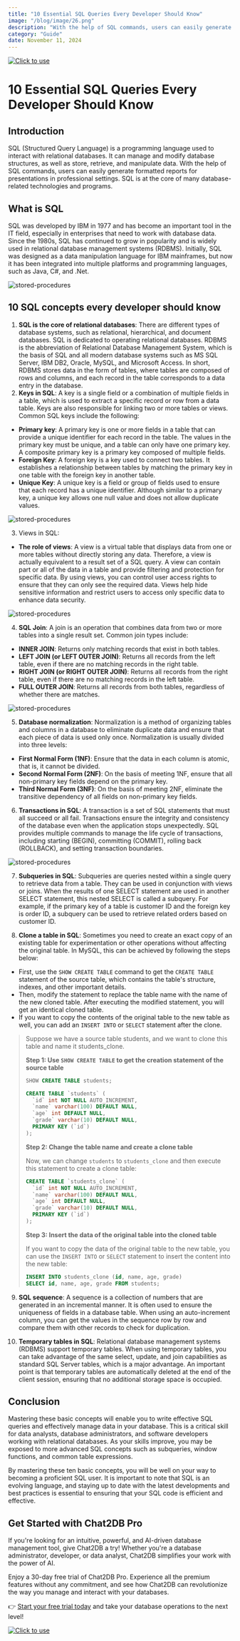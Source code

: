 ```yaml
---
title: "10 Essential SQL Queries Every Developer Should Know"
image: "/blog/image/26.png"
description: "With the help of SQL commands, users can easily generate formatted reports for presentations in professional settings."
category: "Guide"
date: November 11, 2024
---
```

[![Click to use](/image/blog/bg/chat2db1.png)](https://app.chat2db.ai/)
# 10 Essential SQL Queries Every Developer Should Know


<Authors date="November 11, 2024">
  <Author name="Aria Wells" link="https://chat2db.ai" />
</Authors>

## Introduction

SQL (Structured Query Language) is a programming language used to interact with relational databases. It can manage and modify database structures, as well as store, retrieve, and manipulate data. With the help of SQL commands, users can easily generate formatted reports for presentations in professional settings. SQL is at the core of many database-related technologies and programs.

## What is SQL

SQL was developed by IBM in 1977 and has become an important tool in the IT field, especially in enterprises that need to work with database data. Since the 1980s, SQL has continued to grow in popularity and is widely used in relational database management systems (RDBMS). Initially, SQL was designed as a data manipulation language for IBM mainframes, but now it has been integrated into multiple platforms and programming languages, such as Java, C#, and .Net.

![stored-procedures](/image/blog/skills/1.png)

## 10 SQL concepts every developer should know

1. **SQL is the core of relational databases**: There are different types of database systems, such as relational, hierarchical, and document databases. SQL is dedicated to operating relational databases. RDBMS is the abbreviation of Relational Database Management System, which is the basis of SQL and all modern database systems such as MS SQL Server, IBM DB2, Oracle, MySQL, and Microsoft Access. In short, RDBMS stores data in the form of tables, where tables are composed of rows and columns, and each record in the table corresponds to a data entry in the database.
2. **Keys in SQL**: A key is a single field or a combination of multiple fields in a table, which is used to extract a specific record or row from a data table. Keys are also responsible for linking two or more tables or views. Common SQL keys include the following:

- **Primary key**: A primary key is one or more fields in a table that can provide a unique identifier for each record in the table. The values in the primary key must be unique, and a table can only have one primary key. A composite primary key is a primary key composed of multiple fields.
- **Foreign Key**: A foreign key is a key used to connect two tables. It establishes a relationship between tables by matching the primary key in one table with the foreign key in another table.
- **Unique Key**: A unique key is a field or group of fields used to ensure that each record has a unique identifier. Although similar to a primary key, a unique key allows one null value and does not allow duplicate values.

![stored-procedures](/image/blog/skills/2.png)

3. Views in SQL:

- **The role of views**: A view is a virtual table that displays data from one or more tables without directly storing any data. Therefore, a view is actually equivalent to a result set of a SQL query. A view can contain part or all of the data in a table and provide filtering and protection for specific data. By using views, you can control user access rights to ensure that they can only see the required data. Views help hide sensitive information and restrict users to access only specific data to enhance data security.

![stored-procedures](/image/blog/skills/3.png)

4. **SQL Join**: A join is an operation that combines data from two or more tables into a single result set. Common join types include:

- **INNER JOIN**: Returns only matching records that exist in both tables.
- **LEFT JOIN (or LEFT OUTER JOIN)**: Returns all records from the left table, even if there are no matching records in the right table.
- **RIGHT JOIN (or RIGHT OUTER JOIN)**: Returns all records from the right table, even if there are no matching records in the left table.
- **FULL OUTER JOIN**: Returns all records from both tables, regardless of whether there are matches.

![stored-procedures](/image/blog/skills/4.png)

5. **Database normalization**: Normalization is a method of organizing tables and columns in a database to eliminate duplicate data and ensure that each piece of data is used only once. Normalization is usually divided into three levels:

- **First Normal Form (1NF)**: Ensure that the data in each column is atomic, that is, it cannot be divided.
- **Second Normal Form (2NF)**: On the basis of meeting 1NF, ensure that all non-primary key fields depend on the primary key.
- **Third Normal Form (3NF)**: On the basis of meeting 2NF, eliminate the transitive dependency of all fields on non-primary key fields.

6. **Transactions in SQL**: A transaction is a set of SQL statements that must all succeed or all fail. Transactions ensure the integrity and consistency of the database even when the application stops unexpectedly. SQL provides multiple commands to manage the life cycle of transactions, including starting (BEGIN), committing (COMMIT), rolling back (ROLLBACK), and setting transaction boundaries.

![stored-procedures](/image/blog/skills/5.png)

7. **Subqueries in SQL**: Subqueries are queries nested within a single query to retrieve data from a table. They can be used in conjunction with views or joins. When the results of one SELECT statement are used in another SELECT statement, this nested SELECT is called a subquery. For example, if the primary key of a table is customer ID and the foreign key is order ID, a subquery can be used to retrieve related orders based on customer ID.

8. **Clone a table in SQL**: Sometimes you need to create an exact copy of an existing table for experimentation or other operations without affecting the original table. In MySQL, this can be achieved by following the steps below:

- First, use the `SHOW CREATE TABLE` command to get the `CREATE TABLE` statement of the source table, which contains the table's structure, indexes, and other important details.
- Then, modify the statement to replace the table name with the name of the new cloned table. After executing the modified statement, you will get an identical cloned table.
- If you want to copy the contents of the original table to the new table as well, you can add an `INSERT INTO` or `SELECT` statement after the clone.

> Suppose we have a source table students, and we want to clone this table and name it students_clone.
>
> **Step 1: Use `SHOW CREATE TABLE` to get the creation statement of the source table**
>
> ```SQL
> SHOW CREATE TABLE students;
> 
> CREATE TABLE `students` (
>   `id` int NOT NULL AUTO_INCREMENT,
>   `name` varchar(100) DEFAULT NULL,
>   `age` int DEFAULT NULL,
>   `grade` varchar(10) DEFAULT NULL,
>   PRIMARY KEY (`id`)
> );
> ```
>
> **Step 2: Change the table name and create a clone table**
>
> Now, we can change `students` to `students_clone` and then execute this statement to create a clone table:
>
> ```SQL
> CREATE TABLE `students_clone` (
>   `id` int NOT NULL AUTO_INCREMENT,
>   `name` varchar(100) DEFAULT NULL,
>   `age` int DEFAULT NULL,
>   `grade` varchar(10) DEFAULT NULL,
>   PRIMARY KEY (`id`)
> );
> ```
>
> **Step 3: Insert the data of the original table into the cloned table**
>
> If you want to copy the data of the original table to the new table, you can use the `INSERT INTO` or `SELECT` statement to insert the content into the new table:
>
> ```SQL
> INSERT INTO students_clone (id, name, age, grade)
> SELECT id, name, age, grade FROM students;
> ```

9. **SQL sequence**: A sequence is a collection of numbers that are generated in an incremental manner. It is often used to ensure the uniqueness of fields in a database table. When using an auto-increment column, you can get the values in the sequence row by row and compare them with other records to check for duplication.

10. **Temporary tables in SQL**: Relational database management systems (RDBMS) support temporary tables. When using temporary tables, you can take advantage of the same select, update, and join capabilities as standard SQL Server tables, which is a major advantage. An important point is that temporary tables are automatically deleted at the end of the client session, ensuring that no additional storage space is occupied.

## Conclusion

Mastering these basic concepts will enable you to write effective SQL queries and effectively manage data in your database. This is a critical skill for data analysts, database administrators, and software developers working with relational databases. As your skills improve, you may be exposed to more advanced SQL concepts such as subqueries, window functions, and common table expressions.

By mastering these ten basic concepts, you will be well on your way to becoming a proficient SQL user. It is important to note that SQL is an evolving language, and staying up to date with the latest developments and best practices is essential to ensuring that your SQL code is efficient and effective.

## Get Started with Chat2DB Pro

If you're looking for an intuitive, powerful, and AI-driven database management tool, give Chat2DB a try! Whether you're a database administrator, developer, or data analyst, Chat2DB simplifies your work with the power of AI.

Enjoy a 30-day free trial of Chat2DB Pro. Experience all the premium features without any commitment, and see how Chat2DB can revolutionize the way you manage and interact with your databases.

👉 [Start your free trial today](https://app.chat2db.ai/) and take your database operations to the next level!

[![Click to use](/image/blog/bg/chat2db.jpg)](https://app.chat2db.ai/)